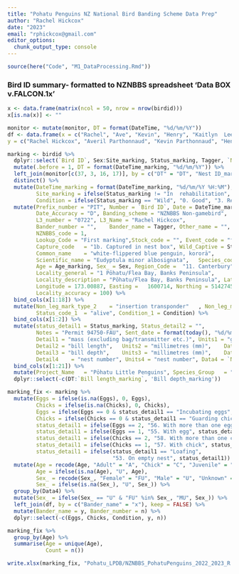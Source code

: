 ```yaml
---
title: "Pohatu Penguins NZ National Bird Banding Scheme Data Prep"
author: "Rachel Hickcox"
date: "2023"
email: "rphickcox@gmail.com"
editor_options: 
  chunk_output_type: console
---
```


```r
source(here("Code", "M1_DataProcessing.Rmd"))
```


### Bird ID summary- formatted to NZNBBS spreadsheet 'Data BOX v.FALCON.1x'
```r
x <- data.frame(matrix(ncol = 50, nrow = nrow(birdid)))
x[is.na(x)] <- ""

monitor <- mutate(monitor, DT = format(DateTime, "%d/%m/%Y"))
df <- data.frame(x = c("Rachel", "Ave", "Kevin", "Henry", "Kaitlyn  Leeds", "Lucy Howell", "Georgia Gwatkin", "Alexandra Strang", "Michelle LaRue", "Sarah Flanagan", "Geraldine", "Joey", "Ben", "Thomas Stracke"), 
y = c("Rachel Hickcox", "Averil Parthonnaud", "Kevin Parthonnaud", "Henry Elsom", "Kaitlyn Leeds", "Lucy Howell", "Georgia Gwatkin", "Alexandra Strang", "Michelle LaRue", "Sarah Flanagan", "Geraldine Guillemont-Peacock", "Josephine Cataliotti", "Benoit Navarron", "Thomas Stracke"), n = c(0722, 0786, 1121, 0791, 1017, 1150,1191, 1153, 1157, 1158, 1120, 1119, 1118, 0724))

marking <- birdid %>% 
  dplyr::select(`Bird ID`, Sex:Site_marking, Status_marking, Tagger, `Nest ID_marking`:`Bill depth_marking`) %>% 
  mutate(.before = 1, DT = format(DateTime_marking, "%d/%m/%Y")) %>% 
  left_join(monitor[c(37, 3, 16, 17)], by = c("DT" = "DT", "Nest ID_marking" = "Nest ID")) %>% 
  distinct() %>% 
  mutate(DateTime_marking = format(DateTime_marking, "%d/%m/%Y %H:%M"), 
         Site_marking = ifelse(Status_marking != "In  rehabilitation", "Wild", "Captivity"), 
         Condition = ifelse(Status_marking == "Wild", "0. Good", "3. Rehabilitated")) %>% 
  mutate(Prefix_number = "PIT", Number = `Bird ID`, Date = DateTime_marking, 
         Date_Accuracy = "D", Banding_scheme = "NZNBBS Non-gamebird",
         L3_number = "0722", L3_Name = "Rachel Hickcox", 
         Bander_number = "",	Bander_name = Tagger, Other_name = "", Other_contact = "",
         NZNBBS_code = 1,
         Lookup_Code = "First marking",Stock_code = "",	Event_code = "first-mark-in-hand",
         Capture_code	= "1b. Captured in nest box", Wild_Captive = Status_marking,
         Common_name	= "white-flippered blue penguin, kororā",	
         Scientific_name = "Eudyptula minor albosignata",	Species_code = "016", 
         Age = Age_marking, Sex_ = Sex, Region_Code =  "11. Canterbury",
         Locality_general = "1 Pōhatu/Flea Bay, Banks Peninsula",
         Locality_description = "Pōhatu/Flea Bay, Banks Peninsula", Latitude =	-43.86838,	
         Longitude = 173.00887, Easting =	1600714, Northing =	5142745, Coordinate_system =	"WGS84", 
         Locality_accuracy = 100) %>% 
  bind_cols(x[1:18]) %>% 
  mutate(Non_leg_mark_type_2	= "insertion transponder"	, Non_leg_mark_id_2 = "*",
         Status_code_1	= "alive", Condition_1 = Condition) %>% 
  bind_cols(x[1:2]) %>% 
  mutate(status_detail1 = Status_marking, Status_detail2 = "",
         Notes = "Permit 94750-FAU", Sent_date = format(today(), "%d/%m/%Y %H:%M"), Moratorium	= "", 
         Detail1 = "mass (excluding bag/transmitter etc.)", Units1 = "grams (g)", Data1 = Weight_marking,
         Detail2 = "bill length",	Units2 = "millimetres (mm)",	Data2 =  `Bill length_marking`, 
         Detail3 = "bill depth",	Units3 = "millimetres (mm)",	Data3 =  `Bill depth_marking`, 
         Detail4	= "nest number", Units4	= "nest number", Data4 = `Nest ID_marking`) %>% 
  bind_cols(x[1:21]) %>% 
  mutate(Project_Name	= "Pōhatu Little Penguins", Species_Group	= "Penguins") %>% 
  dplyr::select(-c(DT:`Bill length_marking`, 'Bill depth_marking'))

marking_fix <- marking %>% 
  mutate(Eggs = ifelse(is.na(Eggs), 0, Eggs), 
         Chicks = ifelse(is.na(Chicks), 0, Chicks), 
         Eggs = ifelse(Eggs == 0 & status_detail1 == "Incubating eggs", 2, Eggs), 
         Chicks = ifelse(Chicks == 0 & status_detail1 == "Guarding chicks", 2, Chicks), 
         status_detail1 = ifelse(Eggs == 2, "56. With more than one egg", status_detail1),
         status_detail1 = ifelse(Eggs == 1, "55. With egg", status_detail1),
         status_detail1 = ifelse(Chicks == 2, "58. With more than one chick", status_detail1),
         status_detail1 = ifelse(Chicks == 1, "57. With chick", status_detail1),
         status_detail1 = ifelse(status_detail1 == "Loafing", 
                                 "53. On empty nest", status_detail1)) %>%  
  mutate(Age = recode(Age, "Adult" = "A", "Chick" = "C", "Juvenile" = "J", "Unknown" ="U"), 
         Age = ifelse(is.na(Age), "U", Age), 
         Sex_ = recode(Sex_, "Female" = "FU", "Male" = "U", "Unknown" = "U"),
         Sex_ = ifelse(is.na(Sex_), "U", Sex_)) %>% 
  group_by(Data4) %>% 
  mutate(Sex_ = ifelse(Sex_ == "U" & "FU" %in% Sex_, "MU", Sex_)) %>% 
  left_join(df, by = c("Bander_name" = "x"), keep = FALSE) %>% 
  mutate(Bander_name = y, Bander_number = n) %>% 
  dplyr::select(-c(Eggs, Chicks, Condition, y, n))

marking_fix %>% 
  group_by(Age) %>% 
  summarise(Age = unique(Age), 
            Count = n())

write.xlsx(marking_fix, "Pohatu_LPDB/NZNBBS_PohatuPenguins_2022_2023_R.xlsx", rowNames = FALSE)
```
